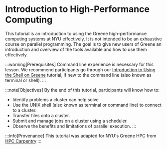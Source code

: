 # Introduction to High-Performance Computing

This tutorial is an introduction to using the Greene high-performance computing systems at NYU effectively. It is not intended to be an exhaustive course on parallel programming.  The goal is to give new users of Greene an introduction and overview of the tools available and how to use them effectively.

:::warning[Prerequisites]
Command line experience is necessary for this lesson. We recommend participants go through our [Introduction to Using the Shell on Greene](../12_tutorial_intro_shell_hpc/01_intro.mdx) tutorial, if new to the command line (also known as terminal or shell).
:::

:::note[Objectives]
By the end of this tutorial, participants will know how to:
-   Identify problems a cluster can help solve
-   Use the UNIX shell (also known as terminal or command line) to connect to a cluster.
-   Transfer files onto a cluster.
-   Submit and manage jobs on a cluster using a scheduler.
-   Observe the benefits and limitations of parallel execution.
:::

:::info[Provenance]
This tutorial was adapted for NYU's Greene HPC from [HPC Carpentry](https://github.com/hpc-carpentry)
:::
